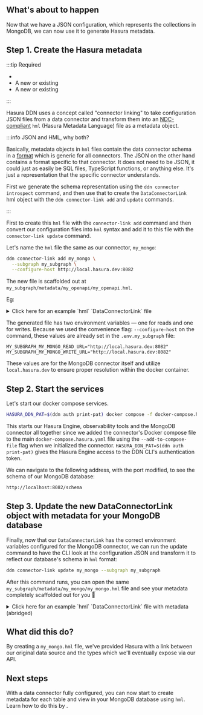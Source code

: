 
## What's about to happen

Now that we have a JSON configuration, which represents the collections in MongoDB, we can now use it to generate Hasura
metadata.

## Step 1. Create the Hasura metadata

:::tip Required

<!-- prettier-ignore -->
- <BaseUrlLink to="/getting-started/prerequisites" text="The DDN CLI, VS Code extension, and Docker installed" />
- A new or existing <BaseUrlLink to="/getting-started/init-supergraph" text="supergraph" />
- A new or existing <BaseUrlLink to="/getting-started/init-subgraph" text="subgraph" />

:::

<!-- prettier-ignore -->
Hasura DDN uses a concept called "connector linking" to take configuration JSON files from a data connector and
transform them into an  [NDC-compliant](https://github.com/hasura/ndc-spec) `hml` (Hasura Metadata Language) file as a <BaseUrlLink to="/supergraph-modeling/data-connector-links/" text="DataConnectorLink" /> metadata object.

:::info JSON and HML, why both?

Basically, metadata objects in `hml` files contain the data connector schema in a
[format](https://github.com/hasura/ndc-spec) which is generic for all connectors. The JSON on the other hand contains a
format specific to that connector. It does not need to be JSON, it could just as easily be SQL files, TypeScript
functions, or anything else. It's just a representation that the specific connector understands.

First we generate the schema representation using the `ddn connector introspect` command, and then use that to create
the `DataConnectorLink` hml object with the `ddn connector-link add` and `update` commands.

:::

First to create this `hml` file with the `connector-link add` command and then convert our configuration files into
`hml` syntax and add it to this file with the `connector-link update` command.

Let's name the `hml` file the same as our connector, `my_mongo`:

```bash title="Run the following from the root of your project:"
ddn connector-link add my_mongo \
  --subgraph my_subgraph \
  --configure-host http://local.hasura.dev:8082
```

The new file is scaffolded out at `my_subgraph/metadata/my_openapi/my_openapi.hml`.

Eg:

<details>
  <summary>Click here for an example `hml` `DataConnectorLink` file</summary>

```yaml
kind: DataConnectorLink
version: v1
definition:
name: my_mongo
url:
  readWriteUrls:
    read:
      valueFromEnv: MY_SUBGRAPH_MY_MONGO_READ_URL
    write:
      valueFromEnv: MY_SUBGRAPH_MY_MONGO_WRITE_URL
schema:
  version: v0.1
  schema:
    scalar_types: {}
    object_types: {}
    collections: []
    functions: []
    procedures: []
  capabilities:
    version: ""
    capabilities:
      query: {}
      mutation: {}
```

</details>

The generated file has two environment variables — one for reads and one for writes. Because we used the convenience
flag: `--configure-host` on the command, these values are already set in the `.env.my_subgraph` file:

```env
MY_SUBGRAPH_MY_MONGO_READ_URL="http://local.hasura.dev:8082"
MY_SUBGRAPH_MY_MONGO_WRITE_URL="http://local.hasura.dev:8082"
```

These values are for the MongoDB connector itself and utilize `local.hasura.dev` to ensure proper resolution within the
docker container.

## Step 2. Start the services

Let's start our docker compose services.

```bash title="From the root of your project, run:"
HASURA_DDN_PAT=$(ddn auth print-pat) docker compose -f docker-compose.hasura.yaml watch
```

This starts our Hasura Engine, observability tools and the MongoDB connector all together since we added the connector's
Docker compose file to the main `docker-compose.hasura.yaml` file using the `--add-to-compose-file` flag when we
initialized the connector. `HASURA_DDN_PAT=$(ddn auth print-pat)` gives the Hasura Engine access to the DDN CLI's
authentication token.

We can navigate to the following address, with the port modified, to see the schema of our MongoDB database:

```bash
http://localhost:8082/schema
```

## Step 3. Update the new DataConnectorLink object with metadata for your MongoDB database

Finally, now that our `DataConnectorLink` has the correct environment variables configured for the MongoDB connector, we
can run the update command to have the CLI look at the configuration JSON and transform it to reflect our database's
schema in `hml` format:

```bash
ddn connector-link update my_mongo --subgraph my_subgraph
```

After this command runs, you can open the same `my_subgraph/metadata/my_mongo/my_mongo.hml` file and see your metadata
completely scaffolded out for you 🎉

<details>
  <summary>Click here for an example `hml` `DataConnectorLink` file with metadata (abridged)</summary>

```yaml
kind: DataConnectorLink
version: v1
definition:
name: my_mongo
url:
  readWriteUrls:
    read:
      valueFromEnv: MY_SUBGRAPH_MY_MONGO_READ_URL
    write:
      valueFromEnv: MY_SUBGRAPH_MY_MONGO_WRITE_URL
schema:
  version: v0.1
  schema:
    scalar_types:
      BinData:
        aggregate_functions:
          count:
            result_type:
              type: named
              name: Int
        comparison_operators:
          _eq:
            type: equal
          _neq:
            type: custom
            argument_type:
              type: named
              name: BinData
      Bool:
        representation:
          type: boolean
        aggregate_functions:
          count:
            result_type:
              type: named
              name: Int
        comparison_operators:
          _eq:
            type: equal
          _neq:
            type: custom
            argument_type:
              type: named
              name: Bool
      Date:
        representation:
          type: timestamp
        aggregate_functions:
          count:
            result_type:
              type: named
              name: Int
          max:
            result_type:
              type: named
              name: Date
          min:
            result_type:
              type: named
              name: Date
        comparison_operators:
          _eq:
            type: equal
          _gt:
            type: custom
            argument_type:
              type: named
              name: Date
          _gte:
            type: custom
            argument_type:
              type: named
              name: Date
          _lt:
            type: custom
            argument_type:
              type: named
              name: Date
          _lte:
            type: custom
            argument_type:
              type: named
              name: Date
          _neq:
            type: custom
            argument_type:
              type: named
              name: Date
      DbPointer:
        aggregate_functions:
          count:
            result_type:
              type: named
              name: Int
        comparison_operators:
          _eq:
            type: equal
          _neq:
            type: custom
            argument_type:
              type: named
              name: DbPointer
      Decimal:
        representation:
          type: bigdecimal
        aggregate_functions:
          avg:
            result_type:
              type: named
              name: Decimal
          count:
            result_type:
              type: named
              name: Int
          max:
            result_type:
              type: named
              name: Decimal
          min:
            result_type:
              type: named
              name: Decimal
          sum:
            result_type:
              type: named
              name: Decimal
        comparison_operators:
          _eq:
            type: equal
          _gt:
            type: custom
            argument_type:
              type: named
              name: Decimal
          _gte:
            type: custom
            argument_type:
              type: named
              name: Decimal
          _lt:
            type: custom
            argument_type:
              type: named
              name: Decimal
          _lte:
            type: custom
            argument_type:
              type: named
              name: Decimal
          _neq:
            type: custom
            argument_type:
              type: named
              name: Decimal
      Double:
        representation:
          type: float64
        aggregate_functions:
          avg:
            result_type:
              type: named
              name: Double
          count:
            result_type:
              type: named
              name: Int
          max:
            result_type:
              type: named
              name: Double
          min:
            result_type:
              type: named
              name: Double
          sum:
            result_type:
              type: named
              name: Double
        comparison_operators:
          _eq:
            type: equal
          _gt:
            type: custom
            argument_type:
              type: named
              name: Double
          _gte:
            type: custom
            argument_type:
              type: named
              name: Double
          _lt:
            type: custom
            argument_type:
              type: named
              name: Double
          _lte:
            type: custom
            argument_type:
              type: named
              name: Double
          _neq:
            type: custom
            argument_type:
              type: named
              name: Double
      ExtendedJSON:
        representation:
          type: json
        aggregate_functions: {}
        comparison_operators: {}
      Int:
        representation:
          type: int32
        aggregate_functions:
          avg:
            result_type:
              type: named
              name: Int
          count:
            result_type:
              type: named
              name: Int
          max:
            result_type:
              type: named
              name: Int
          min:
            result_type:
              type: named
              name: Int
          sum:
            result_type:
              type: named
              name: Int
        comparison_operators:
          _eq:
            type: equal
          _gt:
            type: custom
            argument_type:
              type: named
              name: Int
          _gte:
            type: custom
            argument_type:
              type: named
              name: Int
          _lt:
            type: custom
            argument_type:
              type: named
              name: Int
          _lte:
            type: custom
            argument_type:
              type: named
              name: Int
          _neq:
            type: custom
            argument_type:
              type: named
              name: Int
      Javascript:
        aggregate_functions:
          count:
            result_type:
              type: named
              name: Int
        comparison_operators: {}
      JavascriptWithScope:
        aggregate_functions:
          count:
            result_type:
              type: named
              name: Int
        comparison_operators: {}
      Long:
        representation:
          type: int64
        aggregate_functions:
          avg:
            result_type:
              type: named
              name: Long
          count:
            result_type:
              type: named
              name: Int
          max:
            result_type:
              type: named
              name: Long
          min:
            result_type:
              type: named
              name: Long
          sum:
            result_type:
              type: named
              name: Long
        comparison_operators:
          _eq:
            type: equal
          _gt:
            type: custom
            argument_type:
              type: named
              name: Long
          _gte:
            type: custom
            argument_type:
              type: named
              name: Long
          _lt:
            type: custom
            argument_type:
              type: named
              name: Long
          _lte:
            type: custom
            argument_type:
              type: named
              name: Long
          _neq:
            type: custom
            argument_type:
              type: named
              name: Long
      MaxKey:
        aggregate_functions:
          count:
            result_type:
              type: named
              name: Int
        comparison_operators:
          _eq:
            type: equal
          _neq:
            type: custom
            argument_type:
              type: named
              name: MaxKey
      MinKey:
        aggregate_functions:
          count:
            result_type:
              type: named
              name: Int
        comparison_operators:
          _eq:
            type: equal
          _neq:
            type: custom
            argument_type:
              type: named
              name: MinKey
      "Null":
        aggregate_functions:
          count:
            result_type:
              type: named
              name: Int
        comparison_operators:
          _eq:
            type: equal
          _neq:
            type: custom
            argument_type:
              type: named
              name: "Null"
      ObjectId:
        representation:
          type: string
        aggregate_functions:
          count:
            result_type:
              type: named
              name: Int
        comparison_operators:
          _eq:
            type: equal
          _neq:
            type: custom
            argument_type:
              type: named
              name: ObjectId
      Regex:
        aggregate_functions:
          count:
            result_type:
              type: named
              name: Int
        comparison_operators: {}
      String:
        representation:
          type: string
        aggregate_functions:
          count:
            result_type:
              type: named
              name: Int
          max:
            result_type:
              type: named
              name: String
          min:
            result_type:
              type: named
              name: String
        comparison_operators:
          _eq:
            type: equal
          _gt:
            type: custom
            argument_type:
              type: named
              name: String
          _gte:
            type: custom
            argument_type:
              type: named
              name: String
          _iregex:
            type: custom
            argument_type:
              type: named
              name: String
          _lt:
            type: custom
            argument_type:
              type: named
              name: String
          _lte:
            type: custom
            argument_type:
              type: named
              name: String
          _neq:
            type: custom
            argument_type:
              type: named
              name: String
          _regex:
            type: custom
            argument_type:
              type: named
              name: String
      Symbol:
        aggregate_functions:
          count:
            result_type:
              type: named
              name: Int
        comparison_operators:
          _eq:
            type: equal
          _neq:
            type: custom
            argument_type:
              type: named
              name: Symbol
      Timestamp:
        aggregate_functions:
          count:
            result_type:
              type: named
              name: Int
          max:
            result_type:
              type: named
              name: Timestamp
          min:
            result_type:
              type: named
              name: Timestamp
        comparison_operators:
          _eq:
            type: equal
          _gt:
            type: custom
            argument_type:
              type: named
              name: Timestamp
          _gte:
            type: custom
            argument_type:
              type: named
              name: Timestamp
          _lt:
            type: custom
            argument_type:
              type: named
              name: Timestamp
          _lte:
            type: custom
            argument_type:
              type: named
              name: Timestamp
          _neq:
            type: custom
            argument_type:
              type: named
              name: Timestamp
      Undefined:
        aggregate_functions:
          count:
            result_type:
              type: named
              name: Int
        comparison_operators:
          _eq:
            type: equal
          _neq:
            type: custom
            argument_type:
              type: named
              name: Undefined
    object_types:
      movies:
        fields:
          _id:
            type:
              type: nullable
              underlying_type:
                type: named
                name: ObjectId
          awards:
            type:
              type: nullable
              underlying_type:
                type: named
                name: movies_awards
          cast:
            type:
              type: nullable
              underlying_type:
                type: array
                element_type:
                  type: named
                  name: String
          countries:
            type:
              type: nullable
              underlying_type:
                type: array
                element_type:
                  type: named
                  name: String
          directors:
            type:
              type: nullable
              underlying_type:
                type: array
                element_type:
                  type: named
                  name: String
          fullplot:
            type:
              type: nullable
              underlying_type:
                type: named
                name: String
          genres:
            type:
              type: nullable
              underlying_type:
                type: array
                element_type:
                  type: named
                  name: String
          imdb:
            type:
              type: nullable
              underlying_type:
                type: named
                name: movies_imdb
          languages:
            type:
              type: nullable
              underlying_type:
                type: array
                element_type:
                  type: named
                  name: String
          lastupdated:
            type:
              type: nullable
              underlying_type:
                type: named
                name: String
          metacritic:
            type:
              type: nullable
              underlying_type:
                type: named
                name: Int
          num_mflix_comments:
            type:
              type: nullable
              underlying_type:
                type: named
                name: Int
          plot:
            type:
              type: nullable
              underlying_type:
                type: named
                name: String
          poster:
            type:
              type: nullable
              underlying_type:
                type: named
                name: String
          rated:
            type:
              type: nullable
              underlying_type:
                type: named
                name: String
          released:
            type:
              type: nullable
              underlying_type:
                type: named
                name: Date
          runtime:
            type:
              type: nullable
              underlying_type:
                type: named
                name: Int
          title:
            type:
              type: nullable
              underlying_type:
                type: named
                name: String
          tomatoes:
            type:
              type: nullable
              underlying_type:
                type: named
                name: movies_tomatoes
          type:
            type:
              type: nullable
              underlying_type:
                type: named
                name: String
          writers:
            type:
              type: nullable
              underlying_type:
                type: array
                element_type:
                  type: named
                  name: String
          year:
            type:
              type: nullable
              underlying_type:
                type: named
                name: ExtendedJSON
    collections:
      - name: movies
        arguments: {}
        type: movies
        uniqueness_constraints: {}
        foreign_keys: {}
    functions: []
    procedures: []
  capabilities:
    version: 0.1.2
    capabilities:
      query:
        aggregates: {}
        variables: {}
        explain: {}
      mutation: {}
      relationships: {}
```

</details>

## What did this do?

By creating a `my_mongo.hml` file, we've provided Hasura with a link between our original data source and the types
which we'll eventually expose via our API.

## Next steps

<!-- prettier-ignore -->
With a data connector fully configured, you can now start to create metadata for each table and view in your MongoDB
database using `hml`. Learn how to do this by <BaseUrlLink to="/getting-started/connect-to-data/add-source-entities" text="adding source entities" />.
